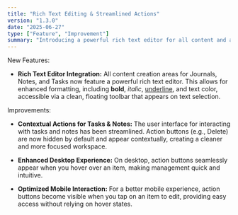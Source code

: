 ```yaml
---
title: "Rich Text Editing & Streamlined Actions"
version: "1.3.0"
date: "2025-06-27"
type: ["Feature", "Improvement"]
summary: "Introducing a powerful rich text editor for all content and a more intuitive, context-aware UI for managing tasks and notes."
---
```


New Features:

- **Rich Text Editor Integration:** All content creation areas for Journals, Notes, and Tasks now feature a powerful rich text editor. This allows for enhanced formatting, including **bold**, _italic_, <u>underline</u>, and text color, accessible via a clean, floating toolbar that appears on text selection.

Improvements:

- **Contextual Actions for Tasks & Notes:** The user interface for interacting with tasks and notes has been streamlined. Action buttons (e.g., Delete) are now hidden by default and appear contextually, creating a cleaner and more focused workspace.

- **Enhanced Desktop Experience:** On desktop, action buttons seamlessly appear when you hover over an item, making management quick and intuitive.

- **Optimized Mobile Interaction:** For a better mobile experience, action buttons become visible when you tap on an item to edit, providing easy access without relying on hover states.
